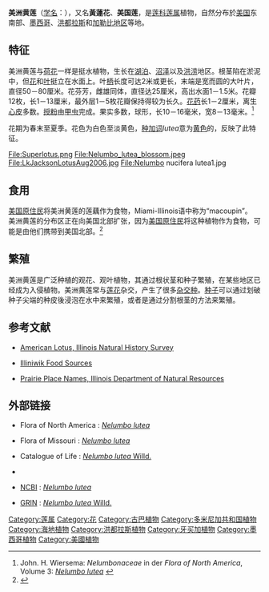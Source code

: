 {{Speciesbox
| image = Nelumbo lutea1mandj98.jpg
| image_caption = 摄于美国[[密歇根州|密歇根州]][[韦恩县_(密歇根州)|韦恩县]]
| taxon = Nelumbo lutea
| authority = [[Willd.|Willd.]], 1799
| synonyms = 
* ''Nelumbo nucifera'' subsp. ''lutea''<br>{{small|(Willd.) Borsch & Barthlott}}
* ''Nymphaea pentapetala''<br>{{small|Walter}}
* ''Nelumbo pentapetala''<br>{{small|(Walter) Willd.}}
}}
{{distinguish|黃連}}
'''美洲黄莲'''（[[学名|学名]]：''{{lang|la|Nelumbo lutea}}''），又名'''黃蓮花'''、'''美国莲'''，是[[莲科|莲科]][[莲属|莲属]]植物，自然分布於[[美国|美国]]东南部、[[墨西哥|墨西哥]]、[[洪都拉斯|洪都拉斯]]和[[加勒比地区|加勒比地区]]等地。

== 特征 ==
美洲黄莲与[[荷花|荷花]]一样是挺水植物，生长在[[湖泊|湖泊]]、[[沼泽|沼泽]]以及[[洪涝|洪涝]]地区。根茎陷在淤泥中，但[[花|花]]和[[叶|叶]]挺立在水面上。叶[[柄|柄]]长度可达2米或更长，末端是宽而圆的大叶片，直径50－80厘米。花芬芳，雌雄同体，直径达25厘米，高出水面1－1.5米。花瓣12枚，长1－13厘米，最外层1－5枚花瓣保持得较为长久。[[花药|花药]]长1－2厘米，离生[[心皮|心皮]]多数。[[授粉|授粉]]由[[甲虫|甲虫]]完成。果实多数，球形，长10－16毫米，宽8－13毫米。<ref>John. H. Wiersema: ''Nelumbonaceae'' in der ''Flora of North America'', Volume 3: [http://www.efloras.org/florataxon.aspx?flora_id=1&taxon_id=233500796 ''Nelumbo lutea''] {{Wayback|url=http://www.efloras.org/florataxon.aspx?flora_id=1&taxon_id=233500796 |date=20100914022425 }}</ref>

花期为春末至夏季。花色为白色至淡黄色，[[种加词|种加词]]''lutea''意为[[黄色|黄色]]的，反映了此特征。

<gallery>
File:Superlotus.png
File:Nelumbo_lutea_blossom.jpeg
File:LkJacksonLotusAug2006.jpg
File:Nelumbo nucifera lutea1.jpg
</gallery>

== 食用 ==
[[印第安人|美国原住民]]将美洲黄莲的莲藕作为食物，Miami-Illinois语中称为“macoupin”。 美洲黄莲的分布区正在向美国北部扩张，因为[[印第安人|美国原住民]]将这种植物作为食物，可能是由他们携带到美国北部。<ref>{{cite journal | year = 1997 | title = Nelumboanaceae | last = Wiersema | first = John H. | url = http://www.efloras.org/florataxon.aspx?flora_id=1&taxon_id=233500796 | journal = Flora of North America | volume = 3 | access-date = 2010-02-15 | archive-date = 2010-09-14 | archive-url = https://web.archive.org/web/20100914022425/http://www.efloras.org/florataxon.aspx?flora_id=1&taxon_id=233500796 | dead-url = no }}</ref>

== 繁殖 ==
美洲黄莲是广泛种植的观花、观叶植物，其通过根状茎和种子繁殖，在某些地区已经成为入侵植物。美洲黄莲常与[[莲花|莲花]]杂交，产生了很多[[杂交种|杂交种]]。[[种子|种子]]可以通过划破种子尖端的种皮後浸泡在水中来繁殖，或者是通过分割根茎的方法来繁殖。

==参考文献==
{{Reflist|2}}
*{{en}}[https://web.archive.org/web/20100615142915/http://www.inhs.uiuc.edu/inhsreports/jul-aug97/lotus.html American Lotus, Illinois Natural History Survey]
*{{en}}[http://www.nps.gov/Jeff/LewisClark2/Circa1804/Heritage/NativeAmericans/NativeAmericanInfluence.htm Illiniwik Food Sources] {{Wayback|url=http://www.nps.gov/Jeff/LewisClark2/Circa1804/Heritage/NativeAmericans/NativeAmericanInfluence.htm |date=20060425194551 }}
*{{en}}[https://web.archive.org/web/20060508211705/http://dnr.state.il.us/conservation/naturalheritage/prairie/NAMES.HTM Prairie Place Names, Illinois Department of Natural Resources]

== 外部链接 ==
{{commons category|Nelumbo lutea}}
{{Wikispecies|Nelumbo lutea}}
* {{en}}Flora of North America : [http://www.efloras.org/florataxon.aspx?flora_id=1&taxon_id=233500796 ''Nelumbo lutea''] {{Wayback|url=http://www.efloras.org/florataxon.aspx?flora_id=1&taxon_id=233500796 |date=20100914022425 }}
* {{en}}Flora of Missouri : [http://www.efloras.org/florataxon.aspx?flora_id=11&taxon_id=233500796 ''Nelumbo lutea''] {{Wayback|url=http://www.efloras.org/florataxon.aspx?flora_id=11&taxon_id=233500796 |date=20121024090017 }}
* {{en}}Catalogue of Life : [http://www.catalogueoflife.org/show_species_details.php?record_id=694588 ''Nelumbo lutea'' Willd.]
* {{ITIS|ID=18398|taxon=''Nelumbo lutea''  Willd. }}
* {{en}}[[NCBI|NCBI]] : [http://www.ncbi.nlm.nih.gov/Taxonomy/Browser/wwwtax.cgi?lin=s&p=has_linkout&id=4431 ''Nelumbo lutea''] {{Wayback|url=http://www.ncbi.nlm.nih.gov/Taxonomy/Browser/wwwtax.cgi?lin=s&p=has_linkout&id=4431 |date=20200519115847 }}
* {{en}}[[GRIN|GRIN]] : [http://www.ars-grin.gov/~sbmljw/cgi-bin/taxon.pl?320239 ''Nelumbo lutea'' Willd.]{{dead link|date=2018年4月 |bot=InternetArchiveBot |fix-attempted=yes }}
{{Taxonbar|from=Q468996}}

[[Category:莲属|Category:莲属]]
[[Category:花|Category:花]]
[[Category:古巴植物|Category:古巴植物]]
[[Category:多米尼加共和国植物|Category:多米尼加共和国植物]]
[[Category:海地植物|Category:海地植物]]
[[Category:洪都拉斯植物|Category:洪都拉斯植物]]
[[Category:牙买加植物|Category:牙买加植物]]
[[Category:墨西哥植物|Category:墨西哥植物]]
[[Category:美國植物|Category:美國植物]]